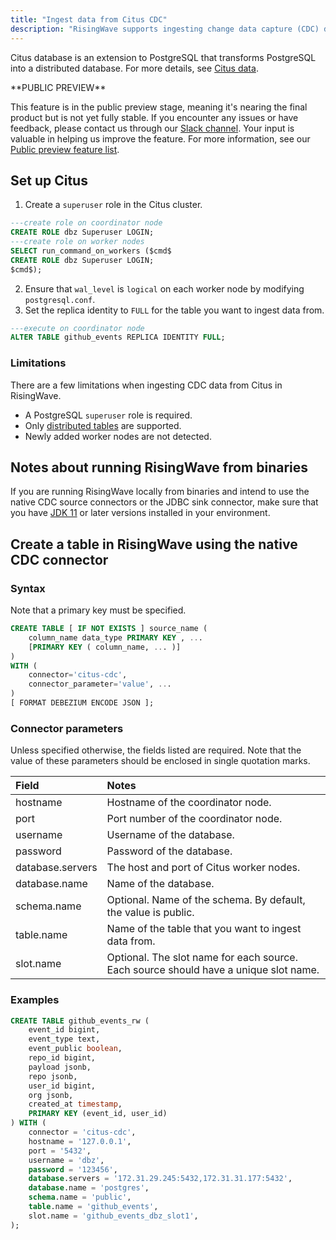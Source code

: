 ```yaml
---
title: "Ingest data from Citus CDC"
description: "RisingWave supports ingesting change data capture (CDC) data from Citus database. Version 10.2 of Citus is supported."
---
```



Citus database is an extension to PostgreSQL that transforms PostgreSQL into a distributed database. For more details, see [Citus data](https://www.citusdata.com).

<Note>
**PUBLIC PREVIEW**

This feature is in the public preview stage, meaning it's nearing the final product but is not yet fully stable. If you encounter any issues or have feedback, please contact us through our [Slack channel](https://www.risingwave.com/slack). Your input is valuable in helping us improve the feature. For more information, see our [Public preview feature list](/changelog/product-lifecycle#features-in-the-public-preview-stage).
</Note>

## Set up Citus

1. Create a `superuser` role in the Citus cluster.
```sql
---create role on coordinator node
CREATE ROLE dbz Superuser LOGIN;
---create role on worker nodes
SELECT run_command_on_workers ($cmd$
CREATE ROLE dbz Superuser LOGIN;
$cmd$);
```
2. Ensure that `wal_level` is `logical` on each worker node by modifying `postgresql.conf`.
3. Set the replica identity to `FULL` for the table you want to ingest data from.
```sql
---execute on coordinator node
ALTER TABLE github_events REPLICA IDENTITY FULL;
```

### Limitations[](#limitations "Direct link to Limitations")

There are a few limitations when ingesting CDC data from Citus in RisingWave.

* A PostgreSQL `superuser` role is required.
* Only [distributed tables](https://docs.citusdata.com/en/v10.2/get%5Fstarted/concepts.html#table-types) are supported.
* Newly added worker nodes are not detected.

## Notes about running RisingWave from binaries

If you are running RisingWave locally from binaries and intend to use the native CDC source connectors or the JDBC sink connector, make sure that you have [JDK 11](https://openjdk.org/projects/jdk/11/) or later versions installed in your environment.

## Create a table in RisingWave using the native CDC connector

### Syntax

Note that a primary key must be specified.

```sql
CREATE TABLE [ IF NOT EXISTS ] source_name (
    column_name data_type PRIMARY KEY , ...
    [PRIMARY KEY ( column_name, ... )]
)
WITH (
    connector='citus-cdc',
    connector_parameter='value', ...
)
[ FORMAT DEBEZIUM ENCODE JSON ];
```

### Connector parameters

Unless specified otherwise, the fields listed are required. Note that the value of these parameters should be enclosed in single quotation marks.

| Field            | Notes                                                                                |
| :--------------- | :----------------------------------------------------------------------------------- |
| hostname         | Hostname of the coordinator node.                                                    |
| port             | Port number of the coordinator node.                                                 |
| username         | Username of the database.                                                            |
| password         | Password of the database.                                                            |
| database.servers | The host and port of Citus worker nodes.                                             |
| database.name    | Name of the database.                                                                |
| schema.name      | Optional. Name of the schema. By default, the value is public.                       |
| table.name       | Name of the table that you want to ingest data from.                                 |
| slot.name        | Optional. The slot name for each source. Each source should have a unique slot name. |

### Examples

```sql
CREATE TABLE github_events_rw (
    event_id bigint,
    event_type text,
    event_public boolean,
    repo_id bigint,
    payload jsonb,
    repo jsonb,
    user_id bigint,
    org jsonb,
    created_at timestamp,
    PRIMARY KEY (event_id, user_id)
) WITH (
    connector = 'citus-cdc',
    hostname = '127.0.0.1',
    port = '5432',
    username = 'dbz',
    password = '123456',
    database.servers = '172.31.29.245:5432,172.31.31.177:5432',
    database.name = 'postgres',
    schema.name = 'public',
    table.name = 'github_events',
    slot.name = 'github_events_dbz_slot1',
);
```
